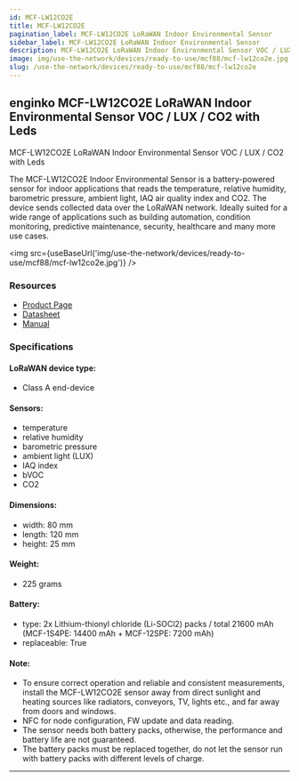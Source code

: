 ```yaml
---
id: MCF-LW12CO2E
title: MCF-LW12CO2E
pagination_label: MCF-LW12CO2E LoRaWAN Indoor Environmental Sensor
sidebar_label: MCF-LW12CO2E LoRaWAN Indoor Environmental Sensor
description: MCF-LW12CO2E LoRaWAN Indoor Environmental Sensor VOC / LUX / CO2 with Leds
image: img/use-the-network/devices/ready-to-use/mcf88/mcf-lw12co2e.jpg
slug: /use-the-network/devices/ready-to-use/mcf88/mcf-lw12co2e
---
```



## enginko MCF-LW12CO2E LoRaWAN Indoor Environmental Sensor VOC / LUX / CO2 with Leds

MCF-LW12CO2E LoRaWAN Indoor Environmental Sensor VOC / LUX / CO2 with Leds

The MCF-LW12CO2E Indoor Environmental Sensor is a battery-powered sensor for indoor applications that
reads the temperature, relative humidity, barometric pressure, ambient light, IAQ air quality index and CO2.
The device sends collected data over the LoRaWAN network. Ideally suited for a wide range of applications
such as building automation, condition monitoring, predictive maintenance, security, healthcare and many more use cases.

<img src={useBaseUrl('img/use-the-network/devices/ready-to-use/mcf88/mcf-lw12co2e.jpg')} />

### Resources

- [Product Page](https://www.mcf88.it/prodotto/mcf-lw12co2/)
- [Datasheet](https://enginko.com/wp-content/uploads/2020/09/enginko%C2%AE_datasheet_MCF-LW12CO2E_EN013W02-1.pdf)
- [Manual](https://www.enginko.com/support/doku.php?id=manual_mcf-lw12co2e)

### Specifications

#### LoRaWAN device type:
- Class A end-device

#### Sensors:

- temperature
- relative humidity
- barometric pressure
- ambient light (LUX)
- IAQ index
- bVOC
- CO2

#### Dimensions:

- width: 80 mm
- length: 120 mm
- height: 25 mm

#### Weight:

- 225 grams

#### Battery:

- type: 2x Lithium-thionyl chloride (Li-SOCl2) packs / total 21600 mAh (MCF-1S4PE: 14400 mAh + MCF-12SPE: 7200 mAh)
- replaceable: True

#### Note:

- To ensure correct operation and reliable and consistent measurements, install the MCF-LW12CO2E sensor away from direct sunlight and heating sources like radiators, conveyors, TV, lights etc., and far away from doors and windows.
- NFC for node configuration, FW update and data reading.
- The sensor needs both battery packs, otherwise, the performance and battery life are not guaranteed.
- The battery packs must be replaced together, do not let the sensor run with battery packs with different levels of charge.

---
